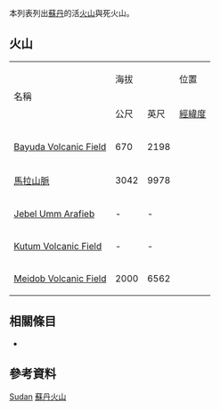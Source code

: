  
<!--This list is split from its main article where many elevations are incorrect-->
{{GeoGroupTemplate}}
{{seealso|火山列表}}
本列表列出[[蘇丹|蘇丹]]的活[[火山|火山]]與死火山。

== 火山 ==
{| border="1" cellpadding="1" cellspacing="0" 
|- align="center" bgcolor="cccccc"
| rowspan="2"|名稱 ||colspan ="2"| 海拔 || 位置  ||rowspan="2"| 最近爆發
|- align="center" bgcolor="cccccc"
| 公尺||英尺||[[經緯度|經緯度]]
|- align="right"
| align="left"| [[Bayuda_Volcanic_Field|Bayuda Volcanic Field]] || 670 || 2198|| {{coord|18.33|N|32.75|E|type:mountain}} || 850
|- align="right"
| align="left"| [[馬拉山脈|馬拉山脈]] || 3042 || 9978 || {{coord|12.95|N|24.27|E|type:mountain}} || 1500 BC
|- align="right"
| align="left"| [[Jebel_Umm_Arafieb|Jebel Umm Arafieb]] || -|| -|| {{coord|18.17|N|33.83|E|type:mountain}} || 全新世
|- align="right"
| align="left"| [[Kutum_Volcanic_Field|Kutum Volcanic Field]] || -|| -|| {{coord|14.57|N|25.85|E|type:mountain}} || 全新世
|- align="right"
| align="left"| [[Meidob_Volcanic_Field|Meidob Volcanic Field]] || 2000 || 6562 || {{coord|15.32|N|26.47|E|type:mountain}} || 2500 BC
|}

== 相關條目 ==
* {{tsl|en|List of mountains in Sudan|蘇丹山峰列表}}

== 參考資料 ==
{{Reflist}}
{{Global Volcanism Program}}

[[Category:火山列表|Sudan]]
[[Category:蘇丹火山|]]